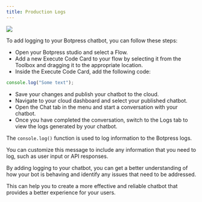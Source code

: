 ```yaml
---
title: Production Logs
---
```



<Img src="./admin-logs.png" />

To add logging to your Botpress chatbot, you can follow these steps:

* Open your Botpress studio and select a Flow.
* Add a new Execute Code Card to your flow by selecting it from the Toolbox and dragging it to the appropriate location.
* Inside the Execute Code Card, add the following code:

```typescript
console.log("Some text");
```

* Save your changes and publish your chatbot to the cloud.
* Navigate to your cloud dashboard and select your published chatbot.
* Open the Chat tab in the menu and start a conversation with your chatbot.
* Once you have completed the conversation, switch to the Logs tab to view the logs generated by your chatbot.

The `console.log()` function is used to log information to the Botpress logs.

You can customize this message to include any information that you need to log, such as user input or API responses.

By adding logging to your chatbot, you can get a better understanding of how your bot is behaving and identify any issues that need to be addressed.

This can help you to create a more effective and reliable chatbot that provides a better experience for your users.
